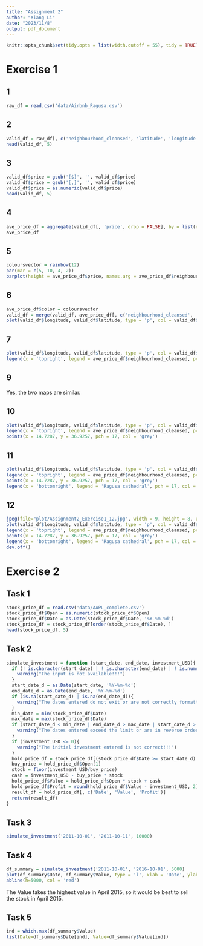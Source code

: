 ```yaml
---
title: "Assignment 2"
author: "Xiang Li"
date: "2023/11/8"
output: pdf_document
---
```

```r
knitr::opts_chunk$set(tidy.opts = list(width.cutoff = 55), tidy = TRUE)
```
# Exercise 1
## 1
```r
raw_df = read.csv('data/Airbnb_Ragusa.csv')
```
## 2
```r
valid_df = raw_df[, c('neighbourhood_cleansed', 'latitude', 'longitude', 'price')]
head(valid_df, 5)
```
## 3
```r
valid_df$price = gsub('[$]', '', valid_df$price)
valid_df$price = gsub('[,]', '', valid_df$price)
valid_df$price = as.numeric(valid_df$price)
head(valid_df, 5)
```
## 4
```r
ave_price_df = aggregate(valid_df[, 'price', drop = FALSE], by = list(neighbourhood_cleansed=valid_df$neighbourhood_cleansed), fun = mean)
ave_price_df
```
## 5
```r
coloursvector = rainbow(12)
par(mar = c(5, 10, 4, 2))
barplot(height = ave_price_df$price, names.arg = ave_price_df$neighbourhood_cleansed, horiz = TRUE, col = coloursvector, main = 'Average Price per Neighbourhood', xlim = c(0, max(ave_price_df$price)), xlab = 'average price', ylab = '', las = 1)
```

## 6
```r
ave_price_df$color = coloursvector
valid_df = merge(valid_df, ave_price_df[, c('neighbourhood_cleansed', 'color')], by = 'neighbourhood_cleansed', all = TRUE)
plot(valid_df$longitude, valid_df$latitude, type = 'p', col = valid_df$color, ylim = c(min(valid_df$latitude), max(valid_df$latitude)+0.1), xlim = c(min(valid_df$longitude), max(valid_df$longitude)+0.1), ylab = 'latitude', xlab = 'longitude', main = 'Position Distribution of Airbnbs', pch = 19)
```

## 7
```r
plot(valid_df$longitude, valid_df$latitude, type = 'p', col = valid_df$color, ylim = c(min(valid_df$latitude), max(valid_df$latitude)+0.1), xlim = c(min(valid_df$longitude), max(valid_df$longitude)+0.1), ylab = 'latitude', xlab = 'longitude', main = 'Position Distribution of Airbnbs', pch = 19)
legend(x = 'topright', legend = ave_price_df$neighbourhood_cleansed, pch = 19, col = ave_price_df$color)
```

## 9
Yes, the two maps are similar.

## 10
```r
plot(valid_df$longitude, valid_df$latitude, type = 'p', col = valid_df$color, ylim = c(min(valid_df$latitude), max(valid_df$latitude)+0.2), xlim = c(min(valid_df$longitude), max(valid_df$longitude)+0.2), ylab = 'latitude', xlab = 'longitude', main = 'Position Distribution of Airbnbs', pch = 19)
legend(x = 'topright', legend = ave_price_df$neighbourhood_cleansed, pch = 19, col = ave_price_df$color)
points(x = 14.7287, y = 36.9257, pch = 17, col = 'grey')
```

## 11
```r
plot(valid_df$longitude, valid_df$latitude, type = 'p', col = valid_df$color, ylim = c(min(valid_df$latitude), max(valid_df$latitude)+0.2), xlim = c(min(valid_df$longitude), max(valid_df$longitude)+0.2), ylab = 'latitude', xlab = 'longitude', main = 'Position Distribution of Airbnbs', pch = 19)
legend(x = 'topright', legend = ave_price_df$neighbourhood_cleansed, pch = 19, col = ave_price_df$color)
points(x = 14.7287, y = 36.9257, pch = 17, col = 'grey')
legend(x = 'bottomright', legend = 'Ragusa cathedral', pch = 17, col = 'grey')
```

## 12
```r
jpeg(file="plot/Assignment2_Exercise1_12.jpg", width = 9, height = 8, units = 'in', res = 300, quality = 100)
plot(valid_df$longitude, valid_df$latitude, type = 'p', col = valid_df$color, ylim = c(min(valid_df$latitude), max(valid_df$latitude)+0.2), xlim = c(min(valid_df$longitude), max(valid_df$longitude)+0.2), ylab = 'latitude', xlab = 'longitude', main = 'Position Distribution of Airbnbs', pch = 19)
legend(x = 'topright', legend = ave_price_df$neighbourhood_cleansed, pch = 19, col = ave_price_df$color)
points(x = 14.7287, y = 36.9257, pch = 17, col = 'grey')
legend(x = 'bottomright', legend = 'Ragusa cathedral', pch = 17, col = 'grey')
dev.off()
```
# Exercise 2
## Task 1
```r
stock_price_df = read.csv('data/AAPL_complete.csv')
stock_price_df$Open = as.numeric(stock_price_df$Open)
stock_price_df$Date = as.Date(stock_price_df$Date, '%Y-%m-%d')
stock_price_df = stock_price_df[order(stock_price_df$Date), ]
head(stock_price_df, 5)
```
## Task 2
```r
simulate_investment = function (start_date, end_date, investment_USD){
  if (! is.character(start_date) | ! is.character(end_date) | ! is.numeric(investment_USD)){
    warning("The input is not available!!!")
  }
  start_date_d = as.Date(start_date, '%Y-%m-%d')
  end_date_d = as.Date(end_date, '%Y-%m-%d')
  if (is.na(start_date_d) | is.na(end_date_d)){
    warning("The dates entered do not exit or are not correctly formatted!!!")
  }
  min_date = min(stock_price_df$Date)
  max_date = max(stock_price_df$Date)
  if (start_date_d < min_date | end_date_d > max_date | start_date_d > end_date_d){
    warning("The dates entered exceed the limit or are in reverse order!!!")
  }
  if (investment_USD <= 0){
    warning("The initial investment entered is not correct!!!")
  }
  hold_price_df = stock_price_df[(stock_price_df$Date >= start_date_d) & (stock_price_df$Date <= end_date_d), ]
  buy_price = hold_price_df$Open[1]
  stock = floor(investment_USD/buy_price)
  cash = investment_USD - buy_price * stock
  hold_price_df$Value = hold_price_df$Open * stock + cash
  hold_price_df$Profit = round(hold_price_df$Value - investment_USD, 2)
  result_df = hold_price_df[, c('Date', 'Value', 'Profit')]
  return(result_df)
}
```
## Task 3
```r
simulate_investment('2011-10-01', '2011-10-11', 10000)
```
## Task 4
```r
df_summary = simulate_investment('2011-10-01', '2016-10-01', 5000)
plot(df_summary$Date, df_summary$Value, type = 'l', xlab = 'Date', ylab = 'Value', main = 'Value From 2011-10-01 To 2016-10-01', col = 'lightblue')
abline(h=5000, col = 'red')
```
The Value takes the highest value in April 2015, so it would be best to sell the stock in April 2015.

## Task 5
```r
ind = which.max(df_summary$Value)
list(Date=df_summary$Date[ind], Value=df_summary$Value[ind])
```
